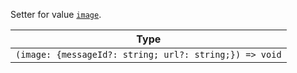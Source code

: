 Setter for value [`image`](../../../contexts/image_gallery_context.mdx#image).

| Type                                                   |
| ------------------------------------------------------ |
| `(image: {messageId?: string; url?: string;}) => void` |
